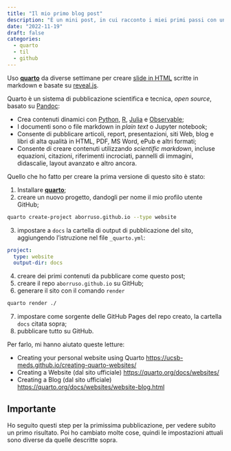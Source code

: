 ```yaml
---
title: "Il mio primo blog post"
description: "È un mini post, in cui racconto i miei primi passi con un sito in quarto"
date: "2022-11-19"
draft: false
categories:
  - quarto
  - til
  - github
---
```


Uso [**quarto**](https://quarto.org/) da diverse settimane per creare [slide in HTML](https://quarto.org/docs/presentations/revealjs/) scritte in markdown e basate su [reveal.js](https://revealjs.com/).

Quarto è un sistema di pubblicazione scientifica e tecnica, *open source*, basato su [Pandoc](https://pandoc.org/):

- Crea contenuti dinamici con [Python](https://quarto.org/docs/computations/python.html), [R](https://quarto.org/docs/computations/r.html), [Julia](https://quarto.org/docs/computations/julia.html) e [Observable](https://quarto.org/docs/computations/ojs.html);
- I documenti sono o file markdown in *plain text* o Jupyter notebook;
- Consente di pubblicare articoli, report, presentazioni, siti Web, blog e libri di alta qualità in HTML, PDF, MS Word, ePub e altri formati;
- Consente di creare contenuti utilizzando *scientific markdown*, incluse equazioni, citazioni, riferimenti incrociati, pannelli di immagini, didascalie, layout avanzato e altro ancora.

Quello che ho fatto per creare la prima versione di questo sito è stato:

1. Installare [**quarto**](https://quarto.org/docs/get-started/);
2. creare un nuovo progetto, dandogli per nome il mio profilo utente GitHub;

```bash
quarto create-project aborruso.github.io --type website
```

3. impostare a `docs` la cartella di output di pubblicazione del sito, aggiungendo l'istruzione nel file `_quarto.yml`:

```.yaml
project:
  type: website
  output-dir: docs
```

4. creare dei primi contenuti da pubblicare come questo post;
5. creare il repo `aborruso.github.io` su GitHub;
6. generare il sito con il comando `render`

```bash
quarto render ./
```

7. impostare come sorgente delle GitHub Pages del repo creato, la cartella `docs` citata sopra;
8. pubblicare tutto su GitHub.

Per farlo, mi hanno aiutato queste letture:

- Creating your personal website using Quarto <https://ucsb-meds.github.io/creating-quarto-websites/>
- Creating a Website (dal sito ufficiale) <https://quarto.org/docs/websites/>
- Creating a Blog (dal sito ufficiale) <https://quarto.org/docs/websites/website-blog.html>

::: {.callout-important appearance="simple"}

## Importante

Ho seguito questi step per la primissima pubblicazione, per vedere subito un primo risultato. Poi ho cambiato molte cose, quindi le impostazioni attuali sono diverse da quelle descritte sopra.
:::

